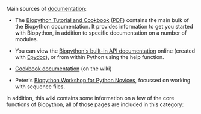 Main sources of [[documentation]]:

* The [http://biopython.org/DIST/docs/tutorial/Tutorial.html Biopython Tutorial and Cookbook] ([http://biopython.org/DIST/docs/tutorial/Tutorial.pdf PDF]) contains the main bulk of the Biopython documentation. It provides information to get you started with Biopython, in addition to specific documentation on a number of modules. 

* You can view the [http://biopython.org/DIST/docs/api Biopython's built-in API documentation] online (created with [http://epydoc.sourceforge.net/ Epydoc]), or from within Python using the help function.

* [[:Category:Cookbook|Cookbook documentation]] (on the wiki)

* Peter's [https://github.com/peterjc/biopython_workshop Biopython Workshop for Python Novices], focussed on working with sequence files.

In addition, this wiki contains some information on a few of the core functions of Biopython, all of those pages are included in this category: